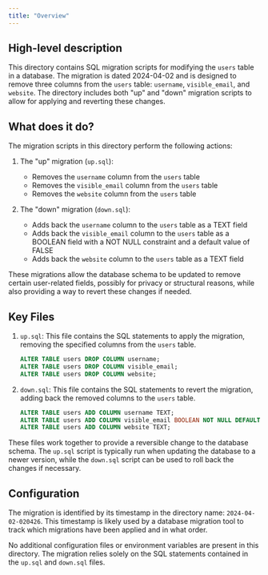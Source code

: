 ```yaml
---
title: "Overview"
---
```


## High-level description
This directory contains SQL migration scripts for modifying the `users` table in a database. The migration is dated 2024-04-02 and is designed to remove three columns from the `users` table: `username`, `visible_email`, and `website`. The directory includes both "up" and "down" migration scripts to allow for applying and reverting these changes.

## What does it do?
The migration scripts in this directory perform the following actions:

1. The "up" migration (`up.sql`):
   - Removes the `username` column from the `users` table
   - Removes the `visible_email` column from the `users` table
   - Removes the `website` column from the `users` table

2. The "down" migration (`down.sql`):
   - Adds back the `username` column to the `users` table as a TEXT field
   - Adds back the `visible_email` column to the `users` table as a BOOLEAN field with a NOT NULL constraint and a default value of FALSE
   - Adds back the `website` column to the `users` table as a TEXT field

These migrations allow the database schema to be updated to remove certain user-related fields, possibly for privacy or structural reasons, while also providing a way to revert these changes if needed.

## Key Files

1. `up.sql`: This file contains the SQL statements to apply the migration, removing the specified columns from the `users` table.

   ```sql
   ALTER TABLE users DROP COLUMN username;
   ALTER TABLE users DROP COLUMN visible_email;
   ALTER TABLE users DROP COLUMN website;
   ```

2. `down.sql`: This file contains the SQL statements to revert the migration, adding back the removed columns to the `users` table.

   ```sql
   ALTER TABLE users ADD COLUMN username TEXT;
   ALTER TABLE users ADD COLUMN visible_email BOOLEAN NOT NULL DEFAULT FALSE;
   ALTER TABLE users ADD COLUMN website TEXT;
   ```

These files work together to provide a reversible change to the database schema. The `up.sql` script is typically run when updating the database to a newer version, while the `down.sql` script can be used to roll back the changes if necessary.

## Configuration
The migration is identified by its timestamp in the directory name: `2024-04-02-020426`. This timestamp is likely used by a database migration tool to track which migrations have been applied and in what order.

No additional configuration files or environment variables are present in this directory. The migration relies solely on the SQL statements contained in the `up.sql` and `down.sql` files.